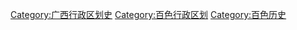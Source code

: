 [[Category:广西行政区划史|Category:广西行政区划史]]
[[Category:百色行政区划|Category:百色行政区划]]
[[Category:百色历史|Category:百色历史]]